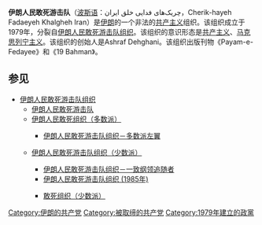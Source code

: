 '''伊朗人民敢死游击队'''（[[波斯语|波斯语]]：چريک‌های فدایی خلق ایران，Cherik-hayeh Fadaeyeh Khalgheh Iran）是[[伊朗|伊朗]]的一个非法的[[共产主义|共产主义]]组织。该组织成立于1979年，分裂自[[伊朗人民敢死游击队组织|伊朗人民敢死游击队组织]]。该组织的意识形态是[[共产主义|共产主义]]、[[马克思列宁主义|马克思列宁主义]]。该组织的创始人是Ashraf Dehghani。该组织出版刊物《Payam-e-Fedayee》和《19 Bahman》。

==参见==
{{Tree list}}
*[[伊朗人民敢死游击队组织|伊朗人民敢死游击队组织]]{{small|（1963年–1980年）}}
**[[伊朗人民敢死游击队|伊朗人民敢死游击队]]{{small|（1979年至今）}}
**[[伊朗人民敢死组织（多数派）|伊朗人民敢死组织（多数派）]]{{small|（1980年至今）}}
***{{Tree list/final branch}} [[伊朗人民敢死游击队组织－多数派左翼|伊朗人民敢死游击队组织－多数派左翼]]{{small|（1980年–1982年）}}
**{{Tree list/final branch}} [[伊朗人民敢死游击队组织（少数派）|伊朗人民敢死游击队组织（少数派）]]{{small|（1980年–1987年）}}
***[[伊朗人民敢死游击队组织－一致纲领追随者|伊朗人民敢死游击队组织－一致纲领追随者]]{{small|（1983年至今）}}
***[[伊朗人民敢死游击队组织_(1985年)|伊朗人民敢死游击队组织 (1985年)]]{{small|（1985年至今）}}
***{{Tree list/final branch}} [[敢死组织（少数派）|敢死组织（少数派）]]{{small|（1987年至今）}}
{{Tree list/end}}

[[Category:伊朗的共产党|Category:伊朗的共产党]]
[[Category:被取缔的共产党|Category:被取缔的共产党]]
[[Category:1979年建立的政黨|Category:1979年建立的政黨]]
